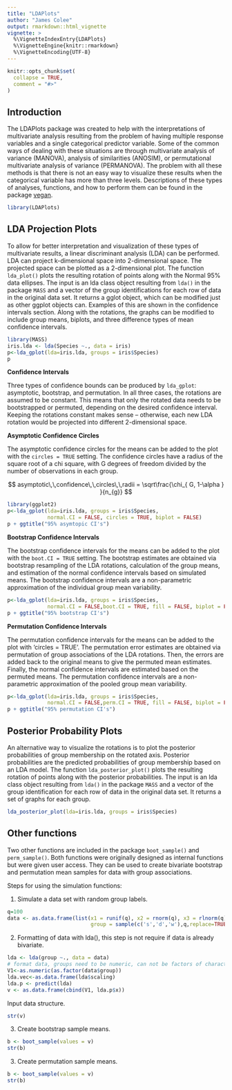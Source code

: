 ```yaml
---
title: "LDAPlots"
author: "James Colee"
output: rmarkdown::html_vignette
vignette: >
  %\VignetteIndexEntry{LDAPlots}
  %\VignetteEngine{knitr::rmarkdown}
  %\VignetteEncoding{UTF-8}
---
```


```r
knitr::opts_chunk$set(
  collapse = TRUE,
  comment = "#>"
)
```
## Introduction

The LDAPlots package was created to help with the interpretations of multivariate analysis resulting from the problem of having multiple response variables and a single categorical predictor variable. Some of the common ways of dealing with these situations are through multivariate analysis of variance (MANOVA), analysis of similarities (ANOSIM), or permutational multivariate analysis of variance (PERMANOVA). The problem with all these methods is that there is not an easy way to visualize these results when the categorical variable has more than three levels. Descriptions of these types of analyses, functions, and how to perform them can be found in the package  [vegan](https://cran.r-project.org/web/packages/vegan/vegan.pdf).

```r
library(LDAPlots)
```

## LDA Projection Plots

To allow for better interpretation and visualization of these types of multivariate results, a linear discriminant analysis (LDA) can be performed. LDA can project k-dimensional space into 2-dimensional space. The projected space can be plotted as a 2-dimensional plot. The function `lda_plot()` plots the resulting rotation of points along with the Normal 95% data ellipses. The input is an lda class object resulting from `lda()` in the package `MASS` and a vector of the group identifications for each row of data in the original data set. It returns a gglot object, which can be modified just as other ggplot objects can. Examples of this are shown in the confidence intervals section. Along with the rotations, the graphs can be modified to include group means, biplots, and three difference types of mean confidence intervals.



```r
library(MASS)
iris.lda <- lda(Species ~., data = iris)
p<-lda_gplot(lda=iris.lda, groups = iris$Species)
p
```

**Confidence Intervals**

Three types of confidence bounds can be produced by `lda_gplot`: asymptotic, bootstrap, and permutation. In all three cases, the rotations are assumed to be constant. This means that only the rotated data needs to be bootstrapped or permuted, depending on the desired confidence interval. Keeping the rotations constant makes sense – otherwise, each new LDA rotation would be projected into different 2-dimensional space. 

**Asymptotic Confidence Circles**

The asymptotic confidence circles for the means can be added to the plot with the `circles = TRUE` setting. The confidence circles have a radius of the square root of a chi square, with G degrees of freedom divided by the number of observations in each group.

$$
asymptotic\,\,confidence\,\,circles\,\,radii = \sqrt\frac{\chi_{ G, 1-\alpha } }{n_{g}}
$$


```r
library(ggplot2)
p<-lda_gplot(lda=iris.lda, groups = iris$Species,
             normal.CI = FALSE, circles = TRUE, biplot = FALSE)
p + ggtitle("95% asymtopic CI's")
```

**Bootstrap Confidence Intervals**

The bootstrap confidence intervals for the means can be added to the plot with the `boot.CI = TRUE` setting. The bootstrap estimates are obtained via bootstrap resampling of the LDA rotations, calculation of the group means, and estimation of the normal confidence intervals based on simulated means. The bootstrap confidence intervals are a non-parametric approximation of the individual group mean variability.

```r
p<-lda_gplot(lda=iris.lda, groups = iris$Species,
             normal.CI = FALSE,boot.CI = TRUE, fill = FALSE, biplot = FALSE)
p + ggtitle("95% bootstrap CI's")
```

**Permutation Confidence Intervals**

The permutation confidence intervals for the means can be added to the plot with 'circles = TRUE'. The permutation error estimates are obtained via permutation of group associations of the LDA rotations. Then, the errors are added back to the original means to give the permuted mean estimates. Finally, the normal confidence intervals are estimated based on the permuted means. The permutation confidence intervals are a non-parametric approximation of the pooled group mean variability.

```r
p<-lda_gplot(lda=iris.lda, groups = iris$Species,
             normal.CI = FALSE,perm.CI = TRUE, fill = FALSE, biplot = FALSE)
p + ggtitle("95% permutation CI's")
```


## Posterior Probability Plots

An alternative way to visualize the rotations is to plot the posterior probabilities of group membership on the rotated axis. Posterior probabilities are the predicted probabilities of group membership based on an LDA model. The function `lda_posterior_plot()` plots the resulting rotation of points along with the posterior probabilities. The input is an lda class object resulting from `lda()` in the package `MASS` and a vector of the group identification for each row of data in the original data set. It returns a set of graphs for each group.

```r
lda_posterior_plot(lda=iris.lda, groups = iris$Species)
```

## Other functions

Two other functions are included in the package `boot_sample()` and `perm_sample()`. Both functions were originally designed as internal functions but were given user access. They can be used to create bivariate bootstrap and permutation mean samples for data with group associations.

Steps for using the simulation functions:

1. Simulate a data set with random group labels.

```r
q=100
data <- as.data.frame(list(x1 = runif(q), x2 = rnorm(q), x3 = rlnorm(q), 
                           group = sample(c('s','d','w'),q,replace=TRUE)))
```

2. Formatting of data with lda(), this step is not require if data is already bivariate.

```r
lda <- lda(group ~., data = data)
# format data, groups need to be numeric, can not be factors of characters
V1<-as.numeric(as.factor(data$group))
lda.vec<-as.data.frame(lda$scaling)
lda.p <- predict(lda)
v <- as.data.frame(cbind(V1, lda.p$x))
```

Input data structure.

```r
str(v)
```

3. Create bootstrap sample means.

```r
b <- boot_sample(values = v)
str(b)
```


3. Create permutation sample means.

```r
b <- boot_sample(values = v)
str(b)
```
